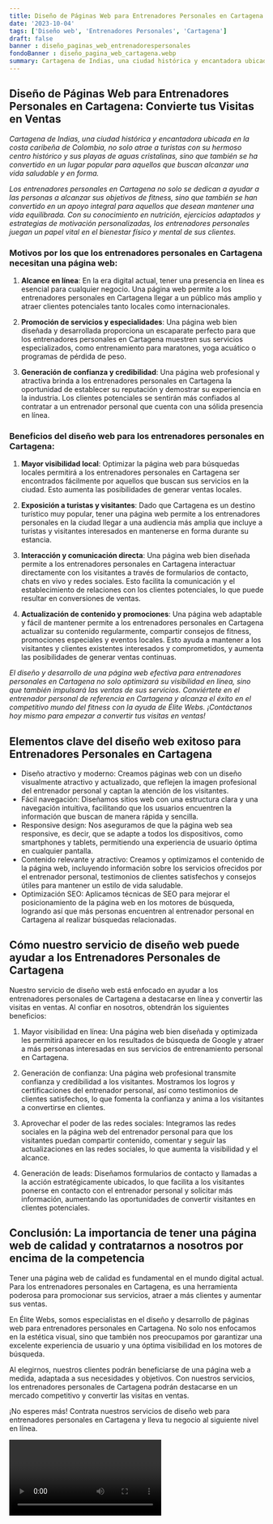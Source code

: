 ```yaml
---
title: Diseño de Páginas Web para Entrenadores Personales en Cartagena
date: '2023-10-04'
tags: ['Diseño web', 'Entrenadores Personales', 'Cartagena']
draft: false
banner : diseño_paginas_web_entrenadorespersonales
fondoBanner : diseño_pagina_web_cartagena.webp
summary: Cartagena de Indias, una ciudad histórica y encantadora ubicada en la costa caribeña de Colombia, no solo atrae a turistas con su hermoso centro histórico y sus playas de aguas cristalinas, sino que también se ha convertido en un lugar popular para aquellos que buscan alcanzar una vida saludable y en forma.
---
```


## **Diseño de Páginas Web para Entrenadores Personales en Cartagena: Convierte tus Visitas en Ventas**

*Cartagena de Indias, una ciudad histórica y encantadora ubicada en la costa caribeña de Colombia, no solo atrae a turistas con su hermoso centro histórico y sus playas de aguas cristalinas, sino que también se ha convertido en un lugar popular para aquellos que buscan alcanzar una vida saludable y en forma.*

*Los entrenadores personales en Cartagena no solo se dedican a ayudar a las personas a alcanzar sus objetivos de fitness, sino que también se han convertido en un apoyo integral para aquellos que desean mantener una vida equilibrada. Con su conocimiento en nutrición, ejercicios adaptados y estrategias de motivación personalizadas, los entrenadores personales juegan un papel vital en el bienestar físico y mental de sus clientes.*

### **Motivos por los que los entrenadores personales en Cartagena necesitan una página web:**

1. **Alcance en línea**: En la era digital actual, tener una presencia en línea es esencial para cualquier negocio. Una página web permite a los entrenadores personales en Cartagena llegar a un público más amplio y atraer clientes potenciales tanto locales como internacionales.

2. **Promoción de servicios y especialidades**: Una página web bien diseñada y desarrollada proporciona un escaparate perfecto para que los entrenadores personales en Cartagena muestren sus servicios especializados, como entrenamiento para maratones, yoga acuático o programas de pérdida de peso.

3. **Generación de confianza y credibilidad**: Una página web profesional y atractiva brinda a los entrenadores personales en Cartagena la oportunidad de establecer su reputación y demostrar su experiencia en la industria. Los clientes potenciales se sentirán más confiados al contratar a un entrenador personal que cuenta con una sólida presencia en línea.

### **Beneficios del diseño web para los entrenadores personales en Cartagena:**

1. **Mayor visibilidad local**: Optimizar la página web para búsquedas locales permitirá a los entrenadores personales en Cartagena ser encontrados fácilmente por aquellos que buscan sus servicios en la ciudad. Esto aumenta las posibilidades de generar ventas locales.

2. **Exposición a turistas y visitantes**: Dado que Cartagena es un destino turístico muy popular, tener una página web permite a los entrenadores personales en la ciudad llegar a una audiencia más amplia que incluye a turistas y visitantes interesados en mantenerse en forma durante su estancia.

3. **Interacción y comunicación directa**: Una página web bien diseñada permite a los entrenadores personales en Cartagena interactuar directamente con los visitantes a través de formularios de contacto, chats en vivo y redes sociales. Esto facilita la comunicación y el establecimiento de relaciones con los clientes potenciales, lo que puede resultar en conversiones de ventas.

4. **Actualización de contenido y promociones**: Una página web adaptable y fácil de mantener permite a los entrenadores personales en Cartagena actualizar su contenido regularmente, compartir consejos de fitness, promociones especiales y eventos locales. Esto ayuda a mantener a los visitantes y clientes existentes interesados y comprometidos, y aumenta las posibilidades de generar ventas continuas.

*El diseño y desarrollo de una página web efectiva para entrenadores personales en Cartagena no solo optimizará su visibilidad en línea, sino que también impulsará las ventas de sus servicios. Conviértete en el entrenador personal de referencia en Cartagena y alcanza el éxito en el competitivo mundo del fitness con la ayuda de Élite Webs. ¡Contáctanos hoy mismo para empezar a convertir tus visitas en ventas!*

<GifSeo />

<Cta />

## Elementos clave del diseño web exitoso para Entrenadores Personales en Cartagena

- Diseño atractivo y moderno: Creamos páginas web con un diseño visualmente atractivo y actualizado, que reflejen la imagen profesional del entrenador personal y captan la atención de los visitantes.
- Fácil navegación: Diseñamos sitios web con una estructura clara y una navegación intuitiva, facilitando que los usuarios encuentren la información que buscan de manera rápida y sencilla.
- Responsive design: Nos aseguramos de que la página web sea responsive, es decir, que se adapte a todos los dispositivos, como smartphones y tablets, permitiendo una experiencia de usuario óptima en cualquier pantalla.
- Contenido relevante y atractivo: Creamos y optimizamos el contenido de la página web, incluyendo información sobre los servicios ofrecidos por el entrenador personal, testimonios de clientes satisfechos y consejos útiles para mantener un estilo de vida saludable.
- Optimización SEO: Aplicamos técnicas de SEO para mejorar el posicionamiento de la página web en los motores de búsqueda, logrando así que más personas encuentren al entrenador personal en Cartagena al realizar búsquedas relacionadas.

## Cómo nuestro servicio de diseño web puede ayudar a los Entrenadores Personales de Cartagena

Nuestro servicio de diseño web está enfocado en ayudar a los entrenadores personales de Cartagena a destacarse en línea y convertir las visitas en ventas. Al confiar en nosotros, obtendrán los siguientes beneficios:

1. Mayor visibilidad en línea: Una página web bien diseñada y optimizada les permitirá aparecer en los resultados de búsqueda de Google y atraer a más personas interesadas en sus servicios de entrenamiento personal en Cartagena.

2. Generación de confianza: Una página web profesional transmite confianza y credibilidad a los visitantes. Mostramos los logros y certificaciones del entrenador personal, así como testimonios de clientes satisfechos, lo que fomenta la confianza y anima a los visitantes a convertirse en clientes.

3. Aprovechar el poder de las redes sociales: Integramos las redes sociales en la página web del entrenador personal para que los visitantes puedan compartir contenido, comentar y seguir las actualizaciones en las redes sociales, lo que aumenta la visibilidad y el alcance.

4. Generación de leads: Diseñamos formularios de contacto y llamadas a la acción estratégicamente ubicados, lo que facilita a los visitantes ponerse en contacto con el entrenador personal y solicitar más información, aumentando las oportunidades de convertir visitantes en clientes potenciales.

## Conclusión: La importancia de tener una página web de calidad y contratarnos a nosotros por encima de la competencia

Tener una página web de calidad es fundamental en el mundo digital actual. Para los entrenadores personales en Cartagena, es una herramienta poderosa para promocionar sus servicios, atraer a más clientes y aumentar sus ventas. 

En Élite Webs, somos especialistas en el diseño y desarrollo de páginas web para entrenadores personales en Cartagena. No solo nos enfocamos en la estética visual, sino que también nos preocupamos por garantizar una excelente experiencia de usuario y una óptima visibilidad en los motores de búsqueda.

Al elegirnos, nuestros clientes podrán beneficiarse de una página web a medida, adaptada a sus necesidades y objetivos. Con nuestros servicios, los entrenadores personales de Cartagena podrán destacarse en un mercado competitivo y convertir las visitas en ventas.

¡No esperes más! Contrata nuestros servicios de diseño web para entrenadores personales en Cartagena y lleva tu negocio al siguiente nivel en línea.

<Video />

<CtaBot job='Entrenadores Personales' city='Cartagena'/>

<Gmaps query='Cartagena+españa+maps' />